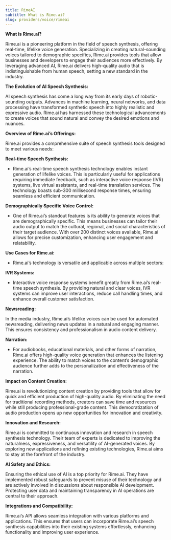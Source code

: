 ```yaml
---
title: RimeAI
subtitle: What is Rime.ai?
slug: providers/voice/rimeai
---
```



**What is Rime.ai?**

Rime.ai is a pioneering platform in the field of speech synthesis, offering real-time, lifelike voice generation. Specializing in creating natural-sounding voices tailored to demographic specifics, Rime.ai provides tools that allow businesses and developers to engage their audiences more effectively. By leveraging advanced AI, Rime.ai delivers high-quality audio that is indistinguishable from human speech, setting a new standard in the industry.

**The Evolution of AI Speech Synthesis:**

AI speech synthesis has come a long way from its early days of robotic-sounding outputs. Advances in machine learning, neural networks, and data processing have transformed synthetic speech into highly realistic and expressive audio. Rime.ai has harnessed these technological advancements to create voices that sound natural and convey the desired emotions and nuances.

**Overview of Rime.ai’s Offerings:**

Rime.ai provides a comprehensive suite of speech synthesis tools designed to meet various needs:

**Real-time Speech Synthesis:**

- Rime.ai’s real-time speech synthesis technology enables instant generation of lifelike voices. This is particularly useful for applications requiring immediate feedback, such as interactive voice response (IVR) systems, live virtual assistants, and real-time translation services. The technology boasts sub-300 millisecond response times, ensuring seamless and efficient communication.

**Demographically Specific Voice Control:**

- One of Rime.ai’s standout features is its ability to generate voices that are demographically specific. This means businesses can tailor their audio output to match the cultural, regional, and social characteristics of their target audience. With over 200 distinct voices available, Rime.ai allows for precise customization, enhancing user engagement and relatability.

**Use Cases for Rime.ai:**


- Rime.ai’s technology is versatile and applicable across multiple sectors:

**IVR Systems:**

- Interactive voice response systems benefit greatly from Rime.ai’s real-time speech synthesis. By providing natural and clear voices, IVR systems can improve user interactions, reduce call handling times, and enhance overall customer satisfaction.

**Newsreading:**

In the media industry, Rime.ai’s lifelike voices can be used for automated newsreading, delivering news updates in a natural and engaging manner. This ensures consistency and professionalism in audio content delivery.

**Narration:**

- For audiobooks, educational materials, and other forms of narration, Rime.ai offers high-quality voice generation that enhances the listening experience. The ability to match voices to the content’s demographic audience further adds to the personalization and effectiveness of the narration.

**Impact on Content Creation:**

Rime.ai is revolutionizing content creation by providing tools that allow for quick and efficient production of high-quality audio. By eliminating the need for traditional recording methods, creators can save time and resources while still producing professional-grade content. This democratization of audio production opens up new opportunities for innovation and creativity.

**Innovation and Research:**

Rime.ai is committed to continuous innovation and research in speech synthesis technology. Their team of experts is dedicated to improving the naturalness, expressiveness, and versatility of AI-generated voices. By exploring new applications and refining existing technologies, Rime.ai aims to stay at the forefront of the industry.

**AI Safety and Ethics:**

Ensuring the ethical use of AI is a top priority for Rime.ai. They have implemented robust safeguards to prevent misuse of their technology and are actively involved in discussions about responsible AI development. Protecting user data and maintaining transparency in AI operations are central to their approach.

**Integrations and Compatibility:**

Rime.ai’s API allows seamless integration with various platforms and applications. This ensures that users can incorporate Rime.ai’s speech synthesis capabilities into their existing systems effortlessly, enhancing functionality and improving user experience.